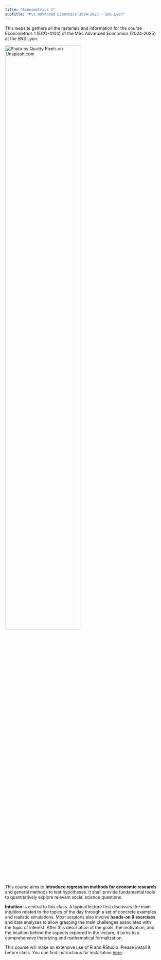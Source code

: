 ```yaml
---
title: "Econometrics 1"
subtitle: "MSc Advanced Economics 2024-2025 - ENS Lyon"
---
```


This website gathers all the materials and information for the course Econometrics 1 (ECO-4104) of the MSc Advanced Economics (2024-2025) at the ENS Lyon.

![](images/toolbox.jpg "Photo by Quality Pixels on Unsplash.com"){fig-align="center" width="70%"}

This course aims to **introduce regression methods for economic research ** and general methods to test hypotheses. It shall provide fundamental tools to quantitatively explore relevant social science questions.

**Intuition** is central to this class. A typical lecture first discusses the main intuition related to the topics of the day through a set of concrete examples and realistic simulations. Most sessions also involve **hands-on R exercises** and data analyses to allow grasping the main challenges associated with the topic of interest. After this description of the goals, the motivation, and the intuition behind the aspects explored in the lecture, it turns to a comprehensive theorizing and mathematical formalization.

::: callout-important
This course will make an extensive use of R and RStudio. Please install it before class. You can find instructions for installation [here](https://r4ds.hadley.nz/intro#prerequisites).
:::
